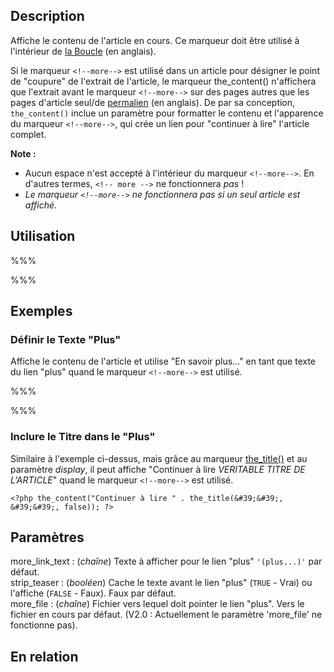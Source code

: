 {{French Header}}
== Description ==

Affiche le contenu de l'article en cours. Ce marqueur doit être utilisé à l'intérieur de [[The_Loop|la Boucle]] (en anglais).

Si le marqueur <tt><nowiki><!--more--></nowiki></tt> est utilisé dans un article pour désigner le point de "coupure" de l'extrait de l'article, le marqueur the_content() n'affichera que l'extrait avant le marqueur <tt><nowiki><!--more--></nowiki></tt> sur des pages autres que les pages d'article seul/de [[Glossary#Permalink|permalien]] (en anglais). De par sa conception, <tt>the_content()</tt> inclue un paramètre pour formatter le contenu et l'apparence du marqueur <tt><nowiki><!--more--></nowiki></tt>, qui crée un lien pour "continuer à lire" l'article complet.

'''Note :'''
* Aucun espace n'est accepté à l'intérieur du marqueur <tt><nowiki><!--more--></nowiki></tt>. En d'autres termes, <tt><nowiki><!-- more --></nowiki></tt> ne fonctionnera ''pas'' !
* ''Le marqueur <tt><nowiki><!--more--></nowiki></tt> ne fonctionnera pas si un seul article est affiché.''

== Utilisation ==

%%% <?php the_content('more_link_text', strip_teaser, 'more_file'); ?> %%%

== Exemples ==

=== Définir le Texte "Plus" ===

Affiche le contenu de l'article et utilise "En savoir plus..." en tant que texte du lien "plus" quand le marqueur <tt><nowiki><!--more--></nowiki></tt> est utilisé.

%%% <?php the_content('En savoir plus...'); ?> %%%

=== Inclure le Titre dans le "Plus" ===

Similaire à l'exemple ci-dessus, mais grâce au marqueur [[fr:Marqueurs_de_Modele/the title|the_title()]] et au paramètre ''display'', il peut affiche "Continuer à lire ''VERITABLE TITRE DE L'ARTICLE''" quand le marqueur <tt><nowiki><!--more--></nowiki></tt> est utilisé.

<pre><?php the_content("Continuer à lire " . the_title(&#39;&#39;, &#39;&#39;, false)); ?></pre>

== Paramètres ==

; more_link_text : (''chaîne'') Texte à afficher pour le lien "plus" <tt>'(plus...)'</tt> par défaut.
; strip_teaser : (''booléen'') Cache le texte avant le lien "plus" (<tt>TRUE</tt> - Vrai) ou l'affiche (<tt>FALSE</tt> - Faux). Faux par défaut.
; more_file : (''chaîne'') Fichier vers lequel doit pointer le lien "plus". Vers le fichier en cours par défaut. (V2.0 : Actuellement le paramètre 'more_file' ne fonctionne pas).

== En relation ==

{{Article Marqueurs}}